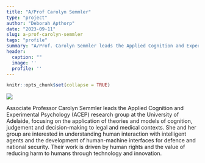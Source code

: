 ```yaml
---
title: "A/Prof Carolyn Semmler"
type: "project"
author: "Deborah Apthorp"
date: "2023-09-11"
slug: a-prof-carolyn-semmler
tags: "profile"
summary: "A/Prof. Carolyn Semmler leads the Applied Cognition and Experimental Psychology (ACEP) research group at the University of Adelaide, focusing on the application of theories and models of cognition, judgement and decision-making to legal and medical contexts. "
header:
  caption: ""
  image: ''
  profile: ''
---
```


```r
knitr::opts_chunk$set(collapse = TRUE)
```


![](CarolynSemmler.jpg)

Associate Professor Carolyn Semmler leads the Applied Cognition and Experimental Psychology (ACEP) research group at the University of Adelaide, focusing on the application of theories and models of cognition, judgement and decision-making to legal and medical contexts. She and her group are interested in understanding human interaction with intelligent agents and the development of human-machine interfaces for defence and national security. Their work is driven by human rights and the value of reducing harm to humans through technology and innovation. 

